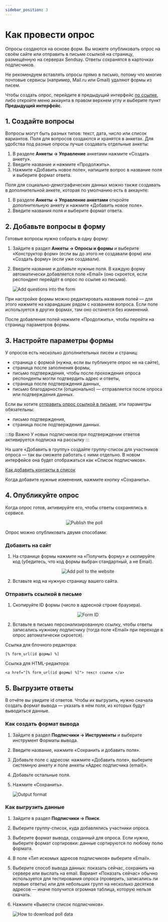 ```yaml
---
sidebar_position: 3
---
```



# Как провести опрос

Опросы создаются на основе форм. Вы можете опубликовать опрос на своём сайте или отправить в письме ссылкой на страницу, размещённую на серверах Sendsay. Ответы сохранятся в карточках подписчиков.

Не рекомендуем вставлять опросы прямо в письмо, потому что многие почтовые сервисы (например, Mail.ru или Gmail) удаляют формы из писем.

Чтобы создать опрос, перейдите в предыдущий интерфейс [по ссылке](https://sendsay.ru/account/#dashboard), либо откройте меню аккаунта в правом верхнем углу и выберите пункт **Предыдущий интерфейс**.

## 1. Создайте вопросы

Вопросы могут быть разных типов: текст, дата, число или список вариантов. Поля для вопросов создаются и хранятся в анкетах. Для удобства под разные опросы лучше создавать отдельные анкеты:

1. В разделе **Анкеты → Управление** анкетами нажмите «Создать анкету».
2. Введите название и нажмите «Продолжить».
3. Нажмите «Добавить новое поле», напишите вопрос в название поля и выберите формат ответа.

Поля для социально-демографических данных можно также создавать в дополнительной анкете, которая по умолчанию есть в аккаунте:

1. В разделе **Анкеты → Управление анкетами** откройте дополнительную анкету и нажмите «Добавить новое поле».
2. Введите названия поля и выберите формат ответа.

## 2. Добавьте вопросы в форму

Готовые вопросы нужно собрать в одну форму:

1. Зайдите в раздел **Анкеты → Опросы и формы** и выберите «Конструктор форм» (если вы до этого не создавали форм) или «Создать форму» (если уже создавали).
2. Введите название и добавьте нужные поля. В каждую форму автоматически добавляется поле «Email» (оно скроется, если респондент перейдёт в опрос по ссылке из письма).

   ![Add questions into the form](/img/forms\how-to-conduct-a-poll/add-questions-into-the-form.gif) <br/>

При настройке формы можно редактировать названия полей — для этого нажмите на карандашик рядом с названием вопроса. Если поле используется в других формах, там оно останется без изменений.

После добавления полей нажмите «Продолжить», чтобы перейти на страницу параметров формы.

## 3. Настройте параметры формы

У опросов есть несколько дополнительных писем и страниц:

- страница с формой (нужна, если вы публикуете опрос не на сайте),
- страница после заполнения формы,
- письмо подтверждения, чтобы после прохождения опроса респонденты могли подтвердить адрес и ответы,
- страница после подтверждения данных,
- письмо благодарности (опционально) — отправляется после опроса или подтверждения данных.

Если вы хотите [отправить опрос ссылкой в письме](#отправить-ссылкой-в-письме), эти параметры обязательны:

- письмо подтверждения,
- страница после подтверждения данных.

:::tip Важно
У новых подписчиков при подтверждении ответов активируется подписка на рассылку
:::

На шаге «Добавить в группу» cоздайте группу-список для участников опроса — так вы сможете работать с ними отдельно. В новом интерфейсе она будет отображаться как «Список подписчиков».

[Как добавить контакты в список](https://docs.sendsay.ru/subscribers/lists-and-segments/what-is-list#как-добавить-контакты-в-список)

Когда добавите нужные изменения, нажмите кнопку «Сохранить».

## 4. Опубликуйте опрос

Когда опрос готов, активируйте его, чтобы ответы сохранялись в сервисе.

<p align="center">
  <img src={publishPoll} alt="Publish the poll" />
</p>

Опрос можно опубликовать двумя способами:

### Добавить на сайт

1. На странице формы нажмите на «Получить форму» и скопируйте код (убедитесь, что код формы выбран стандартный, а не Email).

   <p align="center">
     <img src={addPollToTheWebsite} alt="Add poll to the website" />
   </p>

2. Вставьте код на нужную страницу вашего сайта.

### Отправить ссылкой в письме

1. Скопируйте ID формы (число в адресной строке браузера).

   <p align="center">
     <img src={formId} alt="Form ID" />
   </p>

2. Вставьте в письмо персонализированную ссылку, чтобы ответы записались нужному подписчику (тогда поле «Email» при переходе в опрос автоматически скроется).

Ссылка для блочного редактора:

```
[% form_url(id формы) %]
```

Ссылка для HTML-редактора:

```
<a href="[% form_url(id формы) %]"> текст ссылки </a>
```

## 5. Выгрузите ответы

В отчёте вы увидите id ответов. Чтобы их выгрузить, нужно сначала создать формат вывода — указать в нём поля, из которых будут выводиться данные.

### Как создать формат вывода

1. Зайдите в раздел **Подписчики → Инструменты** и выберите инструмент Форматы вывода.
2. Введите название, нажмите «Сохранить и добавить поля».
3. Добавьте поле с адресом: нажмите «Добавить поле», выберите системную анкету и поле анкеты «Адрес подписчика (email)».
4. Добавьте остальные поля.
5. Нажмите «Сохранить».

   ![Output format](/img/forms\how-to-conduct-a-poll/output-format.gif) <br/>

### Как выгрузить данные

1. Зайдите в раздел **Подписчики → Поиск**.
2. Выберите группу-список, куда добавлялись участники опроса.
3. Выберите формат вывода, созданный для опроса. Если нужно, выберите формат сортировки: данные сортируются по любому полю формата.
4. В поле «Тип искомых адресов подписчиков» выберите «Email».
5. Выберите способ вывода данных: показать сейчас, сохранить на сервере или выслать на email. Вариант «Показать сейчас» обычно используется для тестирования опроса (проверить, записались ли первые ответы) или для небольших групп на несколько десятков адресов — иначе получится огромная таблица, которую нельзя скачать.
6. Нажмите «Вывести список подписчиков».

   ![How to download poll data](/img/forms\how-to-conduct-a-poll/how-to-download-poll-data.gif) <br/>
